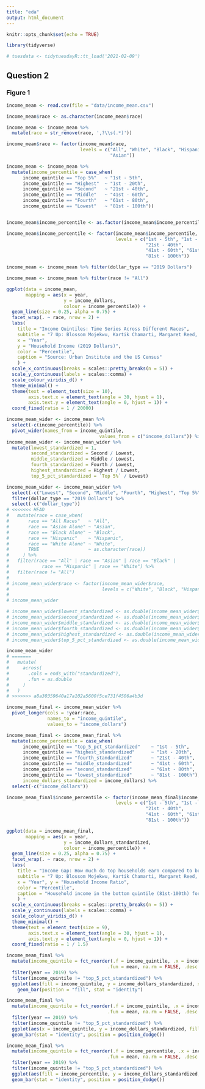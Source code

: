 ```yaml
---
title: "eda"
output: html_document
---
```


```r
knitr::opts_chunk$set(echo = TRUE)
```

```r
library(tidyverse)
```

```r
# tuesdata <- tidytuesdayR::tt_load('2021-02-09')
```

## Question 2

### Figure 1

```r
income_mean <- read.csv(file = "data/income_mean.csv")
```

```r
income_mean$race <- as.character(income_mean$race)

income_mean <- income_mean %>%
  mutate(race = str_remove(race, ',?\\s(.*)'))

income_mean$race <- factor(income_mean$race,
                           levels = c("All", "White", "Black", "Hispanic",
                                      "Asian"))
```

```r
income_mean <- income_mean %>%
  mutate(income_percentile = case_when(
      income_quintile == "Top 5%"   ~ "1st - 5th",
      income_quintile == "Highest"  ~ "1st - 20th",
      income_quintile == "Second"   ~ "21st - 40th",
      income_quintile == "Middle"   ~ "41st - 60th",
      income_quintile == "Fourth"   ~ "61st - 80th",
      income_quintile == "Lowest"   ~ "81st - 100th")) 


income_mean$income_percentile <- as.factor(income_mean$income_percentile) 

income_mean$income_percentile <- factor(income_mean$income_percentile, 
                                        levels = c("1st - 5th", "1st - 20th", 
                                                   "21st - 40th",
                                                   "41st - 60th", "61st - 80th", 
                                                   "81st - 100th"))
```

```r
income_mean <- income_mean %>% filter(dollar_type == "2019 Dollars")

income_mean <- income_mean %>% filter(race != "All")
```

```r
ggplot(data = income_mean,
       mapping = aes(x = year,
                     y = income_dollars,
                     colour = income_percentile)) +
  geom_line(size = 0.25, alpha = 0.75) + 
  facet_wrap(. ~ race, nrow = 2) +
  labs(
    title = "Income Quintiles: Time Series Across Different Races",
    subtitle = "7 Up: Blossom Mojekwu, Kartik Chamarti, Margaret Reed, Phillip Harmadi",
    x = "Year", 
    y = "Household Income (2019 Dollars)", 
    color = "Percentile",
    caption = "Source: Urban Institute and the US Census"
    ) +
  scale_x_continuous(breaks = scales::pretty_breaks(n = 5)) +
  scale_y_continuous(labels = scales::comma) +
  scale_colour_viridis_d() +
  theme_minimal() +
  theme(text = element_text(size = 10), 
        axis.text.x = element_text(angle = 30, hjust = 1),
        axis.text.y = element_text(angle = 0, hjust = 1)) +
  coord_fixed(ratio = 1 / 20000)
```

```r
income_mean_wider <- income_mean %>%
  select(-c(income_percentile)) %>%
  pivot_wider(names_from = income_quintile, 
                                  values_from = c("income_dollars")) %>% unnest()
income_mean_wider <- income_mean_wider %>%
  mutate(lowest_standardized = 1,
         second_standardized = Second / Lowest,
         middle_standardized = Middle / Lowest,
         fourth_standardized = Fourth / Lowest,
         highest_standardized = Highest / Lowest,
         top_5_pct_standardized = `Top 5%` / Lowest)

income_mean_wider <- income_mean_wider %>%
  select(-c("Lowest", "Second", "Middle", "Fourth", "Highest", "Top 5%")) %>%
  filter(dollar_type == "2019 Dollars") %>%
  select(-c("dollar_type")) 
# <<<<<<< HEAD
#   mutate(race = case_when(
#       race == "All Races"   ~ "All",
#       race == "Asian Alone" ~ "Asian",
#       race == "Black Alone" ~ "Black",
#       race == "Hispanic"    ~ "Hispanic",
#       race == "White Alone" ~ "White",
#       TRUE                  ~ as.character(race))
#     ) %>%
#   filter(race == "All" | race == "Asian" | race == "Black" | 
#            race == "Hispanic" | race == "White") %>%
#   filter(race != "All") 
# 
# income_mean_wider$race <- factor(income_mean_wider$race, 
#                                  levels = c("White", "Black", "Hispanic", "Asian"))
# 
# income_mean_wider

# income_mean_wider$lowest_standardized <- as.double(income_mean_wider$lowest_standardized)
# income_mean_wider$second_standardized <- as.double(income_mean_wider$second_standardized)
# income_mean_wider$middle_standardized <- as.double(income_mean_wider$middle_standardized)
# income_mean_wider$fourth_standardized <- as.double(income_mean_wider$fourth_standardized)
# income_mean_wider$highest_standardized <- as.double(income_mean_wider$highest_standardized)
# income_mean_wider$top_5_pct_standardized <- as.double(income_mean_wider$top_5_pct_standardized)

income_mean_wider
# =======
#   mutate(
#     across(
#       .cols = ends_with("standardized"),
#       .fun = as.double
#     )
#   )
# >>>>>>> a8a30359640a17a102a5600f5ce731f4506a4b3d
```


```r
income_mean_final <- income_mean_wider %>% 
  pivot_longer(cols = !year:race,
               names_to = "income_quintile", 
               values_to = "income_dollars")

income_mean_final <- income_mean_final %>%
  mutate(income_percentile = case_when(
      income_quintile == "top_5_pct_standardized"    ~ "1st - 5th",
      income_quintile == "highest_standardized"      ~ "1st - 20th",
      income_quintile == "fourth_standardized"       ~ "21st - 40th",
      income_quintile == "middle_standardized"       ~ "41st - 60th",
      income_quintile == "second_standardized"       ~ "61st - 80th",
      income_quintile == "lowest_standardized"       ~ "81st - 100th"),
      income_dollars_standardized = income_dollars) %>%
  select(-c("income_dollars"))

income_mean_final$income_percentile <- factor(income_mean_final$income_percentile, 
                                        levels = c("1st - 5th", "1st - 20th", 
                                                   "21st - 40th",
                                                   "41st - 60th", "61st - 80th", 
                                                   "81st - 100th"))
```


```r
ggplot(data = income_mean_final,
       mapping = aes(x = year,
                     y = income_dollars_standardized,
                     colour = income_percentile)) +
  geom_line(size = 0.25, alpha = 0.75) + 
  facet_wrap(. ~ race, nrow = 2) +
  labs(
    title = "Income Gap: How much do top households earn compared to bottom households for each race?",
    subtitle = "7 Up: Blossom Mojekwu, Kartik Chamarti, Margaret Reed, Phillip Harmadi",
    x = "Year", y = "Household Income Ratio", 
    color = "Percentile",
    caption = "Household income in the bottom quintile (81st-100th) for all years are standardized to a value of 1 for each race."
    ) +
  scale_x_continuous(breaks = scales::pretty_breaks(n = 5)) +
  scale_y_continuous(labels = scales::comma) +
  scale_colour_viridis_d() +
  theme_minimal() +
  theme(text = element_text(size = 9), 
        axis.text.x = element_text(angle = 30, hjust = 1),
        axis.text.y = element_text(angle = 0, hjust = 1)) +
  coord_fixed(ratio = 1 / 1.5)
```

```r
income_mean_final %>%
  mutate(income_quintile = fct_reorder(.f = income_quintile, .x = income_dollars_standardized, 
                                     .fun = mean, na.rm = FALSE, .desc = TRUE)) %>%
  filter(year == 2019) %>%
  filter(income_quintile != "top_5_pct_standardized") %>%
  ggplot(aes(fill = income_quintile, y = income_dollars_standardized, x = race)) + 
    geom_bar(position = "fill", stat = "identity")
```

```r
income_mean_final %>%
  mutate(income_quintile = fct_reorder(.f = income_quintile, .x = income_dollars_standardized, 
                                     .fun = mean, na.rm = FALSE, .desc = TRUE)) %>%
  filter(year == 2019) %>%
  filter(income_quintile != "top_5_pct_standardized") %>%
  ggplot(aes(x = income_quintile, y = income_dollars_standardized, fill = race)) + 
  geom_bar(stat = "identity", position = position_dodge())
```

```r
income_mean_final %>%
  mutate(income_quintile = fct_reorder(.f = income_percentile, .x = income_dollars_standardized, 
                                     .fun = mean, na.rm = FALSE, .desc = TRUE)) %>%
  filter(year == 2019) %>%
  filter(income_quintile != "top_5_pct_standardized") %>%
  ggplot(aes(fill = income_percentile, y = income_dollars_standardized, x = race)) + 
  geom_bar(stat = "identity", position = position_dodge())
```














